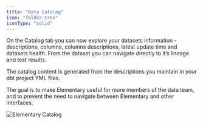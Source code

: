 ```yaml
---
title: "Data Catalog"
icon: "folder-tree"
iconType: "solid"
---
```

<Snippet file="cloud/cloud-feature-tag.mdx" />

On the Catalog tab you can now explore your datasets information - descriptions, columns, columns descriptions, latest update time and datasets health.
From the dataset you can navigate directly to it’s lineage and test results.

The catalog content is generated from the descriptions you maintain in your dbt project YML files. 

The goal is to make Elementary useful for more members of the data team, and to prevent the need to navigate between Elementary and other interfaces.

<Frame>
    <img
        src="https://res.cloudinary.com/diuctyblm/image/upload/v1700485957/catalog-croped_r35636.gif"
        alt="Elementary Catalog"
    />
</Frame>
